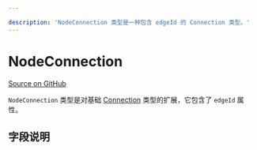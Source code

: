 ```yaml
---

description: 'NodeConnection 类型是一种包含 edgeId 的 Connection 类型。'
---
```


# NodeConnection

[Source on GitHub](https://github.com/xyflow/xyflow/blob/main/packages/system/src/types/general.ts/#L36-L37)

`NodeConnection` 类型是对基础 [Connection](/api-reference/types/connection) 类型的扩展，它包含了 `edgeId` 属性。

## 字段说明

<APIDocs typeName="NodeConnection" />